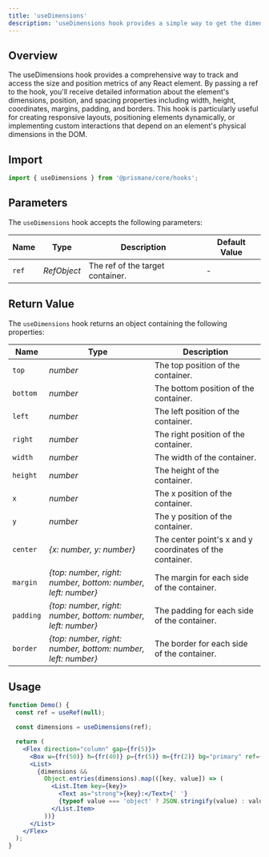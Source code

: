 ---
title: 'useDimensions'
description: 'useDimensions hook provides a simple way to get the dimensions of an element.'
---

## Overview
The useDimensions hook provides a comprehensive way to track and access the size and position metrics of any React element. By passing a ref to the hook, you'll receive detailed information about the element's dimensions, position, and spacing properties including width, height, coordinates, margins, padding, and borders. This hook is particularly useful for creating responsive layouts, positioning elements dynamically, or implementing custom interactions that depend on an element's physical dimensions in the DOM.

## Import

```js
import { useDimensions } from '@prismane/core/hooks';
```

## Parameters

The `useDimensions` hook accepts the following parameters:

| Name  | Type        | Description                      | Default Value |
| ----- | ----------- | -------------------------------- | ------------- |
| `ref` | _RefObject_ | The ref of the target container. | -             |

## Return Value

The `useDimensions` hook returns an object containing the following properties:

| Name      | Type                                                          | Description                                              |
| --------- | ------------------------------------------------------------- | -------------------------------------------------------- |
| `top`     | _number_                                                      | The top position of the container.                       |
| `bottom`  | _number_                                                      | The bottom position of the container.                    |
| `left`    | _number_                                                      | The left position of the container.                      |
| `right`   | _number_                                                      | The right position of the container.                     |
| `width`   | _number_                                                      | The width of the container.                              |
| `height`  | _number_                                                      | The height of the container.                             |
| `x`       | _number_                                                      | The x position of the container.                         |
| `y`       | _number_                                                      | The y position of the container.                         |
| `center`  | _\{x: number, y: number}_                                     | The center point's x and y coordinates of the container. |
| `margin`  | _\{top: number, right: number, bottom: number, left: number}_ | The margin for each side of the container.               |
| `padding` | _\{top: number, right: number, bottom: number, left: number}_ | The padding for each side of the container.              |
| `border`  | _\{top: number, right: number, bottom: number, left: number}_ | The border for each side of the container.               |

## Usage

```jsx preview
function Demo() {
  const ref = useRef(null);

  const dimensions = useDimensions(ref);

  return (
    <Flex direction="column" gap={fr(5)}>
      <Box w={fr(50)} h={fr(40)} p={fr(5)} m={fr(2)} bg="primary" ref={ref} />
      <List>
        {dimensions &&
          Object.entries(dimensions).map(([key, value]) => (
            <List.Item key={key}>
              <Text as="strong">{key}:</Text>{' '}
              {typeof value === 'object' ? JSON.stringify(value) : value}
            </List.Item>
          ))}
      </List>
    </Flex>
  );
}
```
